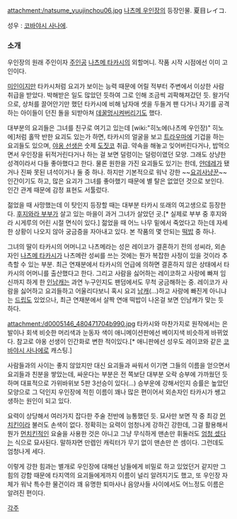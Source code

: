 attachment:/natsume_yuujinchou06.jpg
[[나츠메 우인장]]의 등장인물.
夏目レイコ.

성우 : [[코바야시 사나에]].

=== 소개 ===
우인장의 원래 주인이자 [[주인공]] [[나츠메 타카시]]의 외할머니.
작품 시작 시점에선 이미 고인이다.

[[미인]]이지만 타카시처럼 요괴가 보이는 능력 때문에 어릴 적부터 주변에서 이상한 사람 취급을 받았다. 박해받은 일도 많았던 듯하여 그로 인해 조금씩 괴팍해져갔던 듯. 왈가닥으로, 상처를 끌어안기만 했던 타카시에 비해 남자애 셋을 두들겨 팬 다거나 자기를 공격하는 아이들이 던진 돌을 되받아쳐 [[데꿀멍]]시켜버리기도 했다.

대부분의 요괴들은 그녀를 친구로 여기고 있는데 [wiki:"히노에(나츠메 우인장)" 히노에]처럼 홀딱 반한 요괴도 있는가 하면, 타카시의 얼굴을 보고 [[트라우마]]에 기겁을 하는 요괴들도 있으며, [[야옹 선생]]은 숫제 [[도짓코]] 취급. 약속을 해놓고 잊어버린다거나, 밥먹으면서 우인장을 뒤적거린다거나 하는 걸 보면 덜렁이는 덜렁이였던 모양. 그래도 상냥한 성격이라서 다들 좋아했다고 한다. 물론 원한을 가진 요괴들도 있기는 한데, [[얀데레]]가 됐거나 진짜 못된 녀석이거나 둘 중 하나. 하지만 기본적으로 워낙 강한 ~~[[악마사냥꾼|요괴사냥꾼]]~~인간이기도 하고, 많은 요괴가 그녀를 좋아했기 때문에 별 탈은 없었던 것으로 보인다. 인간 관계 때문에 감정 표현도 서툴렀다.

젊었을 때 사망했는데 이 탓인지 등장할 때는 대부분 타카시 또래의 여고생으로 등장한다. [[후지와라 부부]]가 살고 있는 마을이 과거 그녀가 살았던 곳.[* 실제로 부부 중 후지와라 시게루의 어린 시절 면식이 있다.] 젊었을 때 어느 나무 밑에서 죽었다고 하는데 자세한 상황이 나오지 않아 궁금증을 자아내고 있다. 본 작품의 몇 안되는 [[떡밥]] 중 하나.

그녀의 딸이 타카시의 어머니고 나츠메라는 성은 레이코가 결혼하기 전의 성씨라, 외손자인 [[나츠메 타카시]]가 나츠메란 성씨를 쓰는 것에는 뭔가 복잡한 사정이 있을 것이라 추측할 수 있는 부분. 최근 연재분에서 타카시의 언급에 의하면 결혼하지 않은 상태에서 타카시의 어머니를 출산했다고 한다. 그리고 사람을 싫어하는 레이코하고 사랑에 빠져 임신까지 하게 한 [[인남캐]]는 과연 누구인지도 팬덤에서도 무척 궁금해하는 중. 레이코가 사람을 싫어하고 요괴들하고 어울리다보니 혹시 요괴 [[남캐]](…)하고 사랑에 빠진게 아니냐는 [[드립]]도 있었으나, 최근 연재분에서 살짝 연애 떡밥이 나온걸 보면 인남캐가 맞는 듯 하다.

attachment:/d0005146_480471704b990.jpg
타카시와 마찬가지로 원작에서는 은발이나 회색 비슷한 머리색과 눈동자 색이 애니메이션판에선 베이지색 비슷하게 바뀌었다. 참고로 야옹 선생이 인간화로 변한 적이있다.[* 애니판에선 성우도 레이코와 같은 [[코바야시 사나에]]로 캐스팅.]

사람들과의 사이는 좋지 않았지만 대신 요괴들과 싸워서 이기면 그들의 이름을 얻으면서 요괴들과 친분을 쌓았는데, 싸운다는 부분은 전 쪽보단 대부분 오락 승부에 가까웠던 듯 하며 대표적으로 가위바위보 5판 3선승이 있다(…) 승부운에 강해서인지 승률은 높았던 모양으로 그 덕인지 우인장에 적힌 이름이 꽤나 많은 편이어서 외손자인 타카시가 쌩고생하는 원인이 되고 있다.

요력이 상당해서 여러가지 잡다한 주술 전반에 능통했던 듯. 묘사만 보면 작 중 최강 [[먼치킨]]이라 불러도 손색이 없다. 정확히는 요력이 엄청나게 강하긴 강한데, 그걸 활용해서 뭔가 [[먼치킨]]적인 요술을 사용한 것은 아니고 그냥 무식하게 맨손만 휘둘러도 [[투명드래곤|엄청 셌다]]는 식으로 묘사된다. 말하자면 만렙인 캐릭터가 무기 없이 맨손만 쓴 셈이다. 그런데도 엄청나게 세다.

이렇게 강한 힘과는 별개로 우인장에 대해선 남들에게 비밀로 하고 있었던거 같지만 그 힘의 강함 때문에 타지역의 요괴들에게까지 이름이 널리 알려지기도 했고, 또 우인장 자체가 워낙 특수한 물건이라 꽤 유명한 퇴마사나 음양사들 사이에서도 어느정도 이름은 알려진 편이다.

[[각주]]
